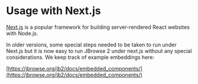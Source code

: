 
<Meta title="Next.js Usage" />

# Usage with Next.js

[Next.js](https://nextjs.org/) is a popular framework for building
server-rendered React websites with Node.js.

In older versions, some special steps needed to be taken to run under Next.js
but it is now easy to run JBrowse 2 under next.js without any special
considerations. We keep track of example embeddings here:

[https://jbrowse.org/jb2/docs/embedded_components/](https://jbrowse.org/jb2/docs/embedded_components/)
